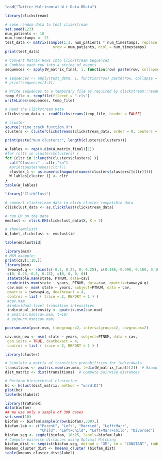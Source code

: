 <!-- Our input data is W: categorical time series. , and the time vector (both attached- ). -->
<!-- load("Twitter_Multinomial_W_t_Data.RData") -->
<!-- W_matrix_final -->
<!--  timestamps01 -->

<!--  Our goal is to use W to cluster. Our output is the cluster labels for each user. Do table(userlables) and use ggplot to plot the labels for each user. -->

<!-- Look at section 3 from the paper attached. The goal is to: -->
<!-- (1) use msm to see what's returned, if we can use anything returned to cluster. -->
<!-- (2) Use ClickClust , clickstream to cluster.  -->

<!-- Categorical Functional Data Analysis. The cfda R Package -->



```r
load("Twitter_Multinomial_W_t_Data.RData")
```


```r
library(clickstream)
```

```r
# some random data to test cliskstream
set.seed(123)
num_patients <- 10
num_timestamps <- 25
test_data <- matrix(sample(1:3, num_patients * num_timestamps, replace = TRUE), 
                      nrow = num_patients, ncol = num_timestamps)
print(test_data)
```


```r

# Convert Matrix Rows into Clickstream Sequences
# Combine each row into a string of events
sequences <- apply(W_matrix_final, 1, function(row) paste(row, collapse = " "))

# sequences <- apply(test_data, 1, function(row) paste(row, collapse = " "))
# print(sequences[1:5])
```

```r
# Write sequences to a temporary file as required by clickstream::readClickstreams
temp_file <- tempfile(fileext = ".cls")
writeLines(sequences, temp_file)

# Read the Clickstream Data
clickstream_data <- readClickstreams(temp_file, header = FALSE)

# cluster
source("time_track_function.R")
clusters <- clusterClickstreams(clickstream_data, order = 0, centers = 3)

print(paste("Num clusters:", length(clusters$clusters)))

W_lables <- rep(0,dim(W_matrix_final)[1])
#for (cltr in clusters$clusters) {
for (cltr in 1:length(clusters$clusters) ){
  cat("Cluster:" , cltr,"\n")
  #print(paste(names(cltr)))
  cluster_1 <- as.numeric(noquote(names(clusters$clusters[[cltr]])))
  W_lables[cluster_1] <- cltr
}
table(W_lables)
```



```r
library("ClickClust")

```

```r

# convert clickstream data to click cluster compatible data
clickclust_data <- as.ClickClust(clickstream_data)

# run EM on the data
emclust <- click.EM(clickclust_data$X, K = 2)

# show(emclust)
W_label_clickclust <- emclust$id
```

```r
table(emclust$id)
```


```r
library(msm)
# MSM example:
print(cav[1:10,])
library(msm)
 twoway4.q <- rbind(c(-0.5, 0.25, 0, 0.25), c(0.166,-0.498, 0.166, 0.166),
 c(0, 0.25,-0.5, 0.25), c(0, 0, 0, 0))
 statetable.msm(state, PTNUM, data=cav)
 crudeinits.msm(state ~ years, PTNUM, data=cav, qmatrix=twoway4.q)
 cav.msm <- msm( state ~ years, subject=PTNUM, data = cav,
 qmatrix = twoway4.q, deathexact = 4,
 control = list ( trace = 2, REPORT = 1 ) )
 #cav.msm
 #individual-level transition intensities
 individual_intensity <- qmatrix.msm(cav.msm)
 # pmatrix.msm(cav.msm, t=10)
 # sojourn.msm(cav.msm)
```
```r
pearson.msm(psor.msm, timegroups=2, intervalgroups=2, covgroups=2)
```


```r
cav.msm_new <- msm( state ~ years, subject=PTNUM, data = cav,
 gen.inits = TRUE, deathexact = 4,
 control = list ( trace = 2, REPORT = 1 ) )
```



```r
library(cluster)

# Simulate a matrix of transition probabilities for individuals
transitions <- pmatrix.msm(cav.msm, t=dim(W_matrix_final)[2])  # Example: 10 individuals, 3 states
dist_matrix <- dist(transitions)  # Compute pairwise distances

# Perform hierarchical clustering
hc <- hclust(dist_matrix, method = "ward.D2")
plot(hc)
table(hc$labels)
```
```r
library(TraMineR)
data(biofam)
## We use only a sample of 300 cases
set.seed(10)
biofam <- biofam[sample(nrow(biofam),300),]
biofam.lab <- c("Parent", "Left", "Married", "Left+Marr",
                "Child", "Left+Child", "Left+Marr+Child", "Divorced")
biofam.seq <- seqdef(biofam, 10:25, labels=biofam.lab)
# Compute pairwise distances using Optimal Matching
biofam_dist <- seqdist(biofam.seq, method = "OM", sm = "CONSTANT", indel = 1)
kmeans_cluster_dist <- kmeans_cluster (biofam_dist)
table(kmeans_cluster_dist$label)
```



